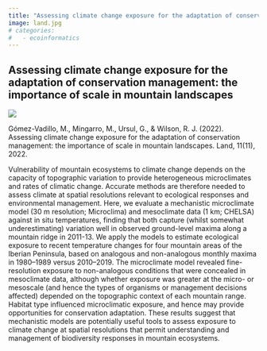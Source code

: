 ```yaml
---
title: "Assessing climate change exposure for the adaptation of conservation management: the importance of scale in mountain landscapes"
image: land.jpg
# categories: 
#   - ecoinformatics
---
```


## Assessing climate change exposure for the adaptation of conservation management: the importance of scale in mountain landscapes

![](land.jpg)

Gómez-Vadillo, M., Mingarro, M., Ursul, G., & Wilson, R. J. (2022). Assessing climate change exposure for the adaptation of conservation management: the importance of scale in mountain landscapes. Land, 11(11), 2022.

Vulnerability of mountain ecosystems to climate change depends on the capacity of topographic variation to provide heterogeneous microclimates and rates of climatic change. Accurate methods are therefore needed to assess climate at spatial resolutions relevant to ecological responses and environmental management. Here, we evaluate a mechanistic microclimate model (30 m resolution; Microclima) and mesoclimate data (1 km; CHELSA) against in situ temperatures, finding that both capture (whilst somewhat underestimating) variation well in observed ground-level maxima along a mountain ridge in 2011-13. We apply the models to estimate ecological exposure to recent temperature changes for four mountain areas of the Iberian Peninsula, based on analogous and non-analogous monthly maxima in 1980–1989 versus 2010–2019. The microclimate model revealed fine-resolution exposure to non-analogous conditions that were concealed in mesoclimate data, although whether exposure was greater at the micro- or mesoscale (and hence the types of organisms or management decisions affected) depended on the topographic context of each mountain range. Habitat type influenced microclimatic exposure, and hence may provide opportunities for conservation adaptation. These results suggest that mechanistic models are potentially useful tools to assess exposure to climate change at spatial resolutions that permit understanding and management of biodiversity responses in mountain ecosystems.